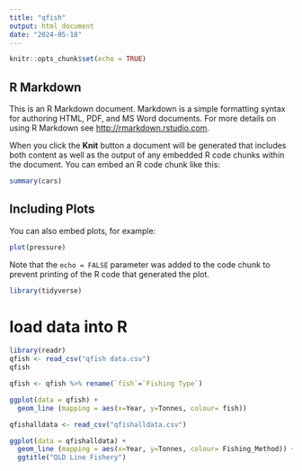 ```yaml
---
title: "qfish"
output: html_document
date: "2024-05-18"
---
```


```r
knitr::opts_chunk$set(echo = TRUE)
```

## R Markdown

This is an R Markdown document. Markdown is a simple formatting syntax for authoring HTML, PDF, and MS Word documents. For more details on using R Markdown see <http://rmarkdown.rstudio.com>.

When you click the **Knit** button a document will be generated that includes both content as well as the output of any embedded R code chunks within the document. You can embed an R code chunk like this:

```r
summary(cars)
```

## Including Plots

You can also embed plots, for example:

```r
plot(pressure)
```

Note that the `echo = FALSE` parameter was added to the code chunk to prevent printing of the R code that generated the plot.

```r
library(tidyverse)
```
# load data into R
```r
library(readr)
qfish <- read_csv("qfish data.csv")
qfish
```
```r
qfish <- qfish %>% rename(`fish`=`Fishing Type`)
```


```r
ggplot(data = qfish) + 
  geom_line (mapping = aes(x=Year, y=Tonnes, colour= fish))

```

```r
qfishalldata <- read_csv("qfishalldata.csv")
```

```r
ggplot(data = qfishalldata) + 
  geom_line (mapping = aes(x=Year, y=Tonnes, colour= Fishing_Method)) + 
  ggtitle("QLD Line Fishery")
 
```

